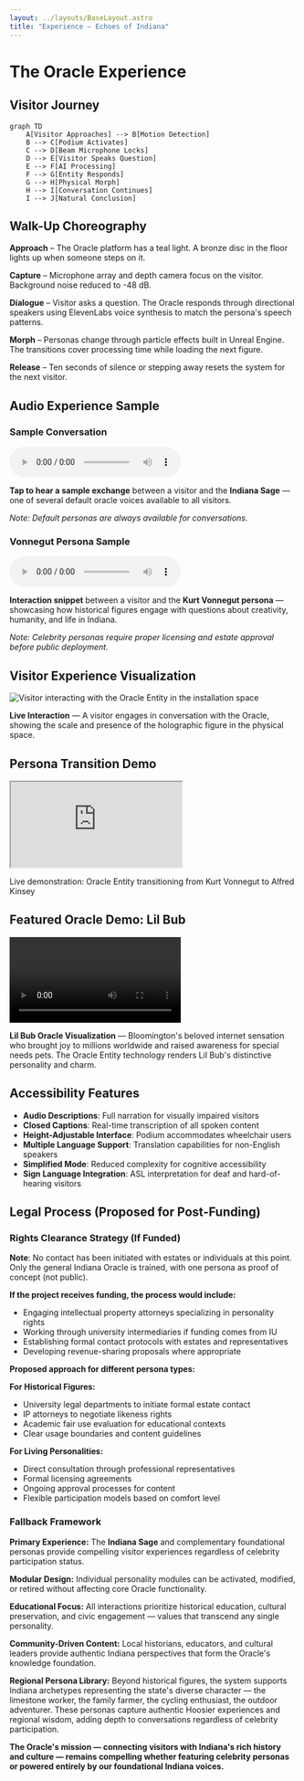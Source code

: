 ```yaml
---
layout: ../layouts/BaseLayout.astro
title: "Experience — Echoes of Indiana"
---
```



<NavBar />

<div class="max-w-4xl mx-auto px-4 py-16">

# The Oracle Experience

## Visitor Journey

```mermaid
graph TD
    A[Visitor Approaches] --> B[Motion Detection]
    B --> C[Podium Activates]
    C --> D[Beam Microphone Locks]
    D --> E[Visitor Speaks Question]
    E --> F[AI Processing]
    F --> G[Entity Responds]
    G --> H[Physical Morph]
    H --> I[Conversation Continues]
    I --> J[Natural Conclusion]
```

## Walk-Up Choreography

**Approach** – The Oracle platform has a teal light. A bronze disc in the floor lights up when someone steps on it.

**Capture** – Microphone array and depth camera focus on the visitor. Background noise reduced to -48 dB.

**Dialogue** – Visitor asks a question. The Oracle responds through directional speakers using ElevenLabs voice synthesis to match the persona's speech patterns.

**Morph** – Personas change through particle effects built in Unreal Engine. The transitions cover processing time while loading the next figure.

**Release** – Ten seconds of silence or stepping away resets the system for the next visitor.

## Audio Experience Sample

<div class="my-8 bg-amber-50 border border-amber-200 rounded-lg p-6">
  <div class="text-center">
    <h3 class="text-lg font-semibold text-amber-800 mb-4">Sample Conversation</h3>
    <audio controls class="mx-auto mb-4">
      <source src="/audio/indiana_oracle_sample.m4a" type="audio/mp4" />
      Your browser does not support the audio element.
    </audio>
    <p class="text-sm text-amber-700">
      <strong>Tap to hear a sample exchange</strong> between a visitor and the <strong>Indiana Sage</strong> — 
      one of several default oracle voices available to all visitors.
    </p>
    <p class="text-xs text-amber-600 mt-2">
      <em>Note: Default personas are always available for conversations.</em>
    </p>
  </div>
</div>

<div class="my-8 bg-slate-100 border border-slate-300 rounded-lg p-6">
  <div class="text-center">
    <h3 class="text-lg font-semibold text-slate-800 mb-4">Vonnegut Persona Sample</h3>
    <audio controls class="mx-auto mb-4">
      <source src="/audio/von.m4a" type="audio/mp4" />
      Your browser does not support the audio element.
    </audio>
    <p class="text-sm text-slate-700">
      <strong>Interaction snippet</strong> between a visitor and the <strong>Kurt Vonnegut persona</strong> — 
      showcasing how historical figures engage with questions about creativity, humanity, and life in Indiana.
    </p>
    <p class="text-xs text-slate-600 mt-2">
      <em>Note: Celebrity personas require proper licensing and estate approval before public deployment.</em>
    </p>
  </div>
</div>

## Visitor Experience Visualization

<div class="my-12">
  <img 
    src="/images/oracle-visitor-interaction.png" 
    alt="Visitor interacting with the Oracle Entity in the installation space" 
    class="w-full rounded-lg shadow-xl"
  />
  <p class="text-center text-sm text-gray-400 mt-4">
    <strong>Live Interaction</strong> — A visitor engages in conversation with the Oracle, 
    showing the scale and presence of the holographic figure in the physical space.
  </p>
</div>

## Persona Transition Demo

<div class="my-8">
  <div class="aspect-video rounded-lg overflow-hidden shadow-lg">
    <iframe 
      src="https://www.youtube.com/embed/gCXBPtoBSvI?rel=0&modestbranding=1"
      class="w-full h-full"
      allow="encrypted-media"
      allowfullscreen
      title="Oracle Entity morphing from Kurt Vonnegut to Alfred Kinsey">
    </iframe>
  </div>
  <p class="text-center text-sm text-gray-400 mt-2">
    Live demonstration: Oracle Entity transitioning from Kurt Vonnegut to Alfred Kinsey
  </p>
</div>

## Featured Oracle Demo: Lil Bub

<div class="my-8">
  <div class="aspect-video rounded-lg overflow-hidden shadow-lg">
    <video controls className="w-full h-full object-cover">
      <source src="/video/lil-bub-oracle-demo.mp4" type="video/mp4" />
      Your browser does not support the video element.
    </video>
  </div>
  <p class="text-center text-sm text-gray-400 mt-2">
    <strong>Lil Bub Oracle Visualization</strong> — Bloomington's beloved internet sensation who brought joy to millions worldwide and raised awareness for special needs pets. The Oracle Entity technology renders Lil Bub's distinctive personality and charm.
  </p>
</div>

## Accessibility Features

- **Audio Descriptions**: Full narration for visually impaired visitors
- **Closed Captions**: Real-time transcription of all spoken content
- **Height-Adjustable Interface**: Podium accommodates wheelchair users
- **Multiple Language Support**: Translation capabilities for non-English speakers
- **Simplified Mode**: Reduced complexity for cognitive accessibility
- **Sign Language Integration**: ASL interpretation for deaf and hard-of-hearing visitors

## Legal Process (Proposed for Post-Funding)

<div class="my-8 bg-gray-800 border border-gray-600 rounded-lg p-6 text-white">

### Rights Clearance Strategy (If Funded)

**Note**: No contact has been initiated with estates or individuals at this point. Only the general Indiana Oracle is trained, with one persona as proof of concept (not public). 

**If the project receives funding, the process would include:**

- Engaging intellectual property attorneys specializing in personality rights
- Working through university intermediaries if funding comes from IU
- Establishing formal contact protocols with estates and representatives
- Developing revenue-sharing proposals where appropriate

**Proposed approach for different persona types:**

**For Historical Figures:**
- University legal departments to initiate formal estate contact
- IP attorneys to negotiate likeness rights
- Academic fair use evaluation for educational contexts
- Clear usage boundaries and content guidelines

**For Living Personalities:**
- Direct consultation through professional representatives
- Formal licensing agreements
- Ongoing approval processes for content
- Flexible participation models based on comfort level

### Fallback Framework

**Primary Experience:** The **Indiana Sage** and complementary foundational personas provide compelling visitor experiences regardless of celebrity participation status.

**Modular Design:** Individual personality modules can be activated, modified, or retired without affecting core Oracle functionality.

**Educational Focus:** All interactions prioritize historical education, cultural preservation, and civic engagement — values that transcend any single personality.

**Community-Driven Content:** Local historians, educators, and cultural leaders provide authentic Indiana perspectives that form the Oracle's knowledge foundation.

**Regional Persona Library:** Beyond historical figures, the system supports Indiana archetypes representing the state's diverse character — the limestone worker, the family farmer, the cycling enthusiast, the outdoor adventurer. These personas capture authentic Hoosier experiences and regional wisdom, adding depth to conversations regardless of celebrity participation.

<p class="text-sm text-white mt-4">
<strong>The Oracle's mission — connecting visitors with Indiana's rich history and culture — remains compelling whether featuring celebrity personas or powered entirely by our foundational Indiana voices.</strong>
</p>

</div>
</div>

